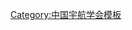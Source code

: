{{Navbox
| name   = 中国宇航学会第七届理事会
| title  = [[中国宇航学会]]第七届理事会
| above  = 2017年5月－
| bodyclass = hlist
| group1 = 理事长
| list1  = [[雷凡培]]{{to}}[[吴燕生]]
| group2 = 副理事长
| list2  = 
* [[王一然]]
* [[王兆耀]]
* [[刘石泉]]
* [[李跃|李　跃]]
* [[杨保华]]
* [[吴燕生]]
* [[袁洁|袁　洁]]
* [[徐强 (1962年)|徐　强]]
* [[潘旭东]]
| group3 = 秘书长
| list3  = [[王一然]]
| group4 = 
| list4  = 
| group5 = 
| list5  = 
| group6 = 
| list6  = 
}}<noinclude>
{{collapsible option}}
[[Category:中国宇航学会模板]]
</noinclude>
